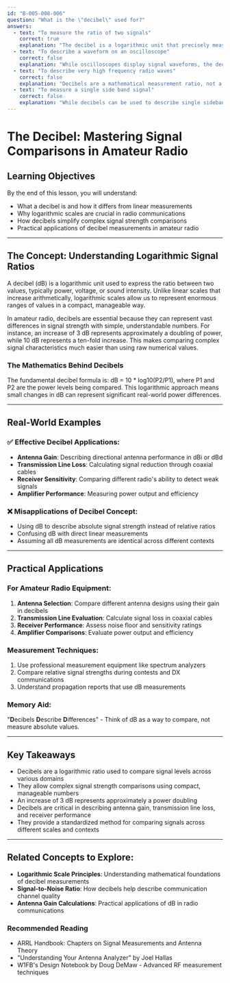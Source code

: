 ```yaml
---
id: "B-005-008-006"
question: "What is the \"decibel\" used for?"
answers:
  - text: "To measure the ratio of two signals"
    correct: true
    explanation: "The decibel is a logarithmic unit that precisely measures the ratio between two signal levels, allowing complex power, voltage, and amplitude comparisons using a standardized, compact mathematical scale. It's particularly useful in radio communications for comparing signal strengths, antenna gains, and transmission line losses without using unwieldy linear numbers."
  - text: "To describe a waveform on an oscilloscope"
    correct: false
    explanation: "While oscilloscopes display signal waveforms, the decibel is a mathematical ratio unit, not a waveform description tool. Oscilloscopes typically use volts per division and time per division to describe signal characteristics, whereas decibels express relative signal magnitudes."
  - text: "To describe very high frequency radio waves"
    correct: false
    explanation: "Decibels are a mathematical measurement ratio, not a description of radio wave frequency. Frequency is typically measured in hertz (Hz), while decibels measure signal power, voltage, or amplitude ratios across various frequency ranges."
  - text: "To measure a single side band signal"
    correct: false
    explanation: "While decibels can be used to describe single sideband signal characteristics, they are not specific to SSB signals. Decibels are a universal ratio measurement used across all signal types and communications modes."
---
```


# The Decibel: Mastering Signal Comparisons in Amateur Radio

## Learning Objectives
By the end of this lesson, you will understand:
- What a decibel is and how it differs from linear measurements
- Why logarithmic scales are crucial in radio communications
- How decibels simplify complex signal strength comparisons
- Practical applications of decibel measurements in amateur radio

---

## The Concept: Understanding Logarithmic Signal Ratios

A decibel (dB) is a logarithmic unit used to express the ratio between two values, typically power, voltage, or sound intensity. Unlike linear scales that increase arithmetically, logarithmic scales allow us to represent enormous ranges of values in a compact, manageable way.

In amateur radio, decibels are essential because they can represent vast differences in signal strength with simple, understandable numbers. For instance, an increase of 3 dB represents approximately a doubling of power, while 10 dB represents a ten-fold increase. This makes comparing complex signal characteristics much easier than using raw numerical values.

### The Mathematics Behind Decibels

The fundamental decibel formula is: dB = 10 * log10(P2/P1), where P1 and P2 are the power levels being compared. This logarithmic approach means small changes in dB can represent significant real-world power differences.

---

## Real-World Examples

### ✅ Effective Decibel Applications:
- **Antenna Gain**: Describing directional antenna performance in dBi or dBd
- **Transmission Line Loss**: Calculating signal reduction through coaxial cables
- **Receiver Sensitivity**: Comparing different radio's ability to detect weak signals
- **Amplifier Performance**: Measuring power output and efficiency

### ❌ Misapplications of Decibel Concept:
- Using dB to describe absolute signal strength instead of relative ratios
- Confusing dB with direct linear measurements
- Assuming all dB measurements are identical across different contexts

---

## Practical Applications

### For Amateur Radio Equipment:
1. **Antenna Selection**: Compare different antenna designs using their gain in decibels
2. **Transmission Line Evaluation**: Calculate signal loss in coaxial cables
3. **Receiver Performance**: Assess noise floor and sensitivity ratings
4. **Amplifier Comparisons**: Evaluate power output and efficiency

### Measurement Techniques:
1. Use professional measurement equipment like spectrum analyzers
2. Compare relative signal strengths during contests and DX communications
3. Understand propagation reports that use dB measurements

### Memory Aid:
"**D**ecibels **D**escribe **D**ifferences" - Think of dB as a way to compare, not measure absolute values.

---

## Key Takeaways

- Decibels are a logarithmic ratio used to compare signal levels across various domains
- They allow complex signal strength comparisons using compact, manageable numbers
- An increase of 3 dB represents approximately a power doubling
- Decibels are critical in describing antenna gain, transmission line loss, and receiver performance
- They provide a standardized method for comparing signals across different scales and contexts

---

## Related Concepts to Explore:
- **Logarithmic Scale Principles**: Understanding mathematical foundations of decibel measurements
- **Signal-to-Noise Ratio**: How decibels help describe communication channel quality
- **Antenna Gain Calculations**: Practical applications of dB in radio communications

### Recommended Reading
- ARRL Handbook: Chapters on Signal Measurements and Antenna Theory
- "Understanding Your Antenna Analyzer" by Joel Hallas
- W1FB's Design Notebook by Doug DeMaw - Advanced RF measurement techniques
